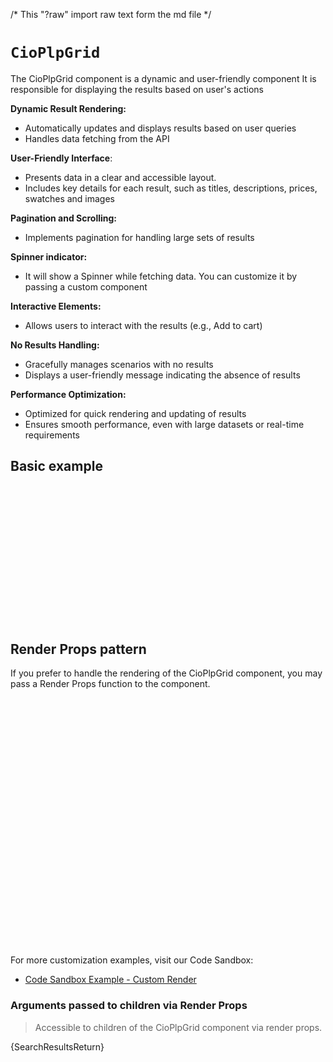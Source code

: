 /* This "?raw" import raw text form the md file */

<Meta of={CioPlpGridStories} name="Code Examples" />

# `CioPlpGrid`
The CioPlpGrid component is a dynamic and user-friendly component
It is responsible for displaying the results based on user's actions

**Dynamic Result Rendering:**
- Automatically updates and displays results based on user queries
- Handles data fetching from the API

**User-Friendly Interface**:
- Presents data in a clear and accessible layout.
- Includes key details for each result, such as titles, descriptions, prices, swatches and images

**Pagination and Scrolling:**
- Implements pagination for handling large sets of results

**Spinner indicator:**
- It will show a Spinner while fetching data. You can customize it by passing a custom component

**Interactive Elements:**
- Allows users to interact with the results (e.g., Add to cart)

**No Results Handling:**
- Gracefully manages scenarios with no results
- Displays a user-friendly message indicating the absence of results

**Performance Optimization:**
- Optimized for quick rendering and updating of results
- Ensures smooth performance, even with large datasets or real-time requirements

<Canvas of={CioPlpGridStories.Primary} />

## Basic example
```jsx
  import React from 'react';
  import { CioPlp, CioPlpGrid } from '@constructor-io/constructorio-ui-plp';

  const apiKey = 'MY_API_KEY';

  function MyComponent() {

    return (
      <>
        <CioPlp apiKey={MY_API_KEY}>
          <CioPlpGrid />
        </CioPlp>
      </>
    );
  }
```

## Render Props pattern
If you prefer to handle the rendering of the CioPlpGrid component, you may pass a Render Props function to the component.

```jsx
import { CioPlp, CioPlpGrid } from '@constructor-io/constructorio-ui-plp'

const apiKey = 'MY_API_KEY';

function MyCustomRender(props) {
  const {data, status, refetch} = props

  return (
    <>
      {/* CUSTOM_MARKUP_HERE */}
    </>
  );
}

function myApp() {
  ...

  return (
    <CioPlp apiKey={MY_API_KEY}>
      <CioPlpGrid />
        {(props) => {
          return <MyCustomRender {...props} />;
        }}
      </CioPlpGrid>
    </CioPlp>
  )
}
```

For more customization examples, visit our Code Sandbox:
- <a href='https://codesandbox.io/p/sandbox/constructorio-ui-plp-customization-example-sgdgkl?file=%2Fsrc%2Fcomponents%2FCioPlpComponent.js%3A26%2C35' target='_blank' rel='noopener noreferrer'>Code Sandbox Example - Custom Render</a>

### Arguments passed to children via Render Props
>Accessible to children of the CioPlpGrid component via render props.

<Markdown>{SearchResultsReturn}</Markdown>
